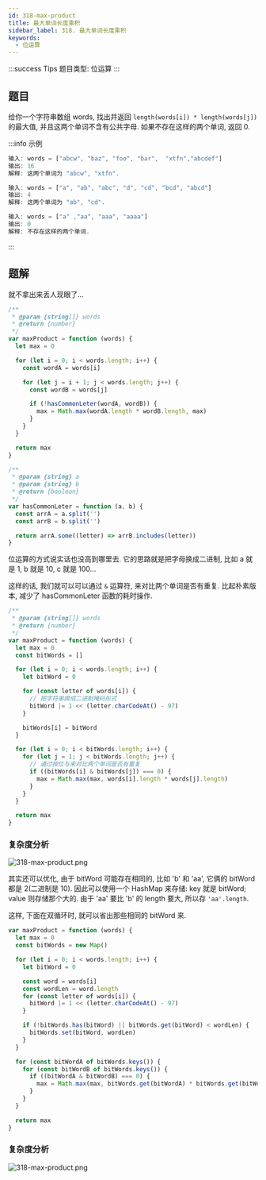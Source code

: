 ```yaml
---
id: 318-max-product
title: 最大单词长度乘积
sidebar_label: 318. 最大单词长度乘积
keywords:
  - 位运算
---
```


:::success Tips
题目类型: 位运算
:::

## 题目

给你一个字符串数组 words, 找出并返回 `length(words[i]) * length(words[j])` 的最大值, 并且这两个单词不含有公共字母. 如果不存在这样的两个单词, 返回 0.

:::info 示例

```ts
输入: words = ["abcw", "baz", "foo", "bar",  "xtfn","abcdef"]
输出: 16
解释: 这两个单词为 "abcw", "xtfn".
```

```ts
输入: words = ["a", "ab", "abc", "d", "cd", "bcd", "abcd"]
输出: 4
解释: 这两个单词为 "ab", "cd".
```

```ts
输入: words = ["a" ,"aa", "aaa", "aaaa"]
输出: 0
解释: 不存在这样的两个单词.
```

:::

## 题解


<Tabs>
  <TabItem value="朴素解法" label="朴素解法">

就不拿出来丢人现眼了...

```ts
/**
 * @param {string[]} words
 * @return {number}
 */
var maxProduct = function (words) {
  let max = 0

  for (let i = 0; i < words.length; i++) {
    const wordA = words[i]

    for (let j = i + 1; j < words.length; j++) {
      const wordB = words[j]

      if (!hasCommonLeter(wordA, wordB)) {
        max = Math.max(wordA.length * wordB.length, max)
      }
    }
  }

  return max
}

/**
 * @param {string} a
 * @param {string} b
 * @return {boolean}
 */
var hasCommonLeter = function (a, b) {
  const arrA = a.split('')
  const arrB = b.split('')

  return arrA.some((letter) => arrB.includes(letter))
}
```

</TabItem>

<TabItem value="位运算" label="位运算" default>

位运算的方式说实话也没高到哪里去. 它的思路就是把字母换成二进制, 比如 a 就是 1, b 就是 10, c 就是 100...

这样的话, 我们就可以可以通过 `&` 运算符, 来对比两个单词是否有重复. 比起朴素版本, 减少了 hasCommonLeter 函数的耗时操作.

```ts
/**
 * @param {string[]} words
 * @return {number}
 */
var maxProduct = function (words) {
  let max = 0
  const bitWords = []

  for (let i = 0; i < words.length; i++) {
    let bitWord = 0

    for (const letter of words[i]) {
      // 把字符串换成二进制掩码形式
      bitWord |= 1 << (letter.charCodeAt() - 97)
    }

    bitWords[i] = bitWord
  }

  for (let i = 0; i < bitWords.length; i++) {
    for (let j = 1; j < bitWords.length; j++) {
      // 通过按位与来对比两个单词是否有重复
      if ((bitWords[i] & bitWords[j]) === 0) {
        max = Math.max(max, words[i].length * words[j].length)
      }
    }
  }

  return max
}
```

### 复杂度分析

![318-max-product.png](../../static/img/318-max-product.png)

  </TabItem>
  
  <TabItem value="位运算优化版" label="位运算优化版">

其实还可以优化, 由于 bitWord 可能存在相同的, 比如 'b' 和 'aa', 它俩的 bitWord 都是 2(二进制是 10). 因此可以使用一个 HashMap 来存储: key 就是 bitWord; value 则存储那个大的. 由于 'aa' 要比 'b' 的 length 要大, 所以存 `'aa'.length`.

这样, 下面在双循环时, 就可以省出那些相同的 bitWord 来.

```ts
var maxProduct = function (words) {
  let max = 0
  const bitWords = new Map()

  for (let i = 0; i < words.length; i++) {
    let bitWord = 0

    const word = words[i]
    const wordLen = word.length
    for (const letter of words[i]) {
      bitWord |= 1 << (letter.charCodeAt() - 97)
    }

    if (!bitWords.has(bitWord) || bitWords.get(bitWord) < wordLen) {
      bitWords.set(bitWord, wordLen)
    }
  }

  for (const bitWordA of bitWords.keys()) {
    for (const bitWordB of bitWords.keys()) {
      if ((bitWordA & bitWordB) === 0) {
        max = Math.max(max, bitWords.get(bitWordA) * bitWords.get(bitWordB))
      }
    }
  }

  return max
}
```

### 复杂度分析

![318-max-product.png](../../static/img/318-max-product.png)

  </TabItem>
</Tabs>
